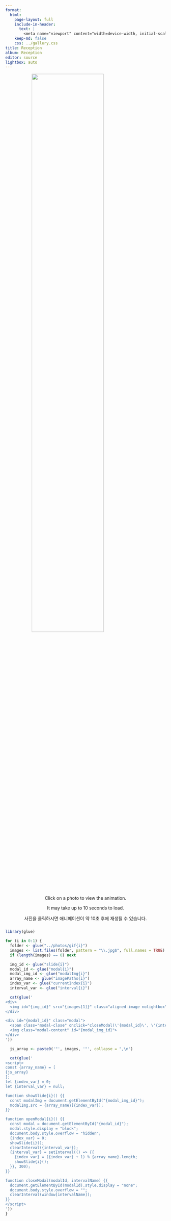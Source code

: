 ```yaml
---
format:
  html:
    page-layout: full
    include-in-header:
      text: |
        <meta name="viewport" content="width=device-width, initial-scale=1.0, maximum-scale=1.0, user-scalable=no">
    keep-md: false
    css: ../gallery.css
title: Reception
album: Reception
editor: source
lightbox: auto
---
```


<!-- :::{.column-page  style="background-image: url('../images/white_wall_hash.webp');"} -->
![](../images/wedding_bouquet.png){width=67% style="margin-left: auto; margin-right: auto;display: block;" .nolightbox fig-alt='logo'}
<!-- ::: -->


::: gallery

<p align="center" style="margin-top: -50px; margin-bottom: 2px;">
Click on a photo to view the animation.
</p>
<p align="center">
It may take up to 10 seconds to load.
</p>
<p align="center" style="margin-bottom: 25px;">
사진을 클릭하시면 애니메이션이 약 10초 후에 재생될 수 있습니다.
</p>

::: column-page


```r
library(glue)

for (i in 0:1) {
  folder <- glue("../photos/gif{i}")
  images <- list.files(folder, pattern = "\\.jpg$", full.names = TRUE)
  if (length(images) == 0) next

  img_id <- glue("slide{i}")
  modal_id <- glue("modal{i}")
  modal_img_id <- glue("modalImg{i}")
  array_name <- glue("imagePaths{i}")
  index_var <- glue("currentIndex{i}")
  interval_var <- glue("interval{i}")

  cat(glue('
<div>
  <img id="{img_id}" src="{images[1]}" class="aligned-image nolightbox" style="cursor:pointer;" onclick="openModal{i}()">
</div>

<div id="{modal_id}" class="modal">
  <span class="modal-close" onclick="closeModal(\'{modal_id}\', \'{interval_var}\')">&times;</span>
  <img class="modal-content" id="{modal_img_id}">
</div>
'))

  js_array <- paste0('"', images, '"', collapse = ",\n")

  cat(glue('
<script>
const {array_name} = [
{js_array}
];
let {index_var} = 0;
let {interval_var} = null;

function showSlide{i}() {{
  const modalImg = document.getElementById("{modal_img_id}");
  modalImg.src = {array_name}[{index_var}];
}}

function openModal{i}() {{
  const modal = document.getElementById("{modal_id}");
  modal.style.display = "block";
  document.body.style.overflow = "hidden";
  {index_var} = 0;
  showSlide{i}();
  clearInterval({interval_var});
  {interval_var} = setInterval(() => {{
    {index_var} = ({index_var} + 1) % {array_name}.length;
    showSlide{i}();
  }}, 300);
}}

function closeModal(modalId, intervalName) {{
  document.getElementById(modalId).style.display = "none";
  document.body.style.overflow = "";
  clearInterval(window[intervalName]);
}}
</script>
'))
}
```

:::
:::


